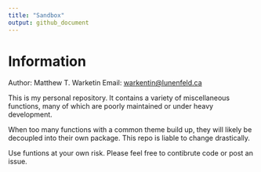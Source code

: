 ```yaml
---
title: "Sandbox"
output: github_document
---
```


# Information

Author: Matthew T. Warketin 
Email: <warkentin@lunenfeld.ca>

This is my personal repository. It contains a variety of miscellaneous functions, many of which are poorly maintained or under heavy development.

When too many functions with a common theme build up, they will likely be decoupled into their own package. This repo is liable to change drastically.

Use funtions at your own risk. Please feel free to contibrute code or post an issue.
